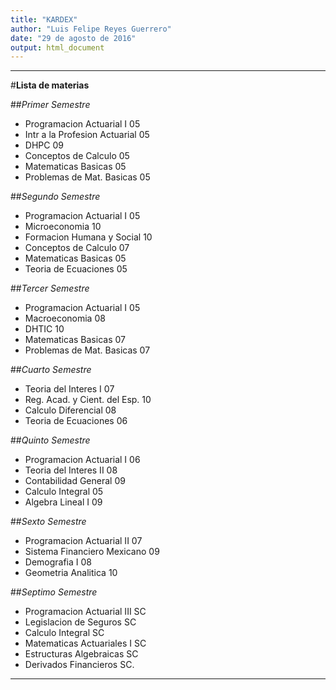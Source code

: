 ```yaml
---
title: "KARDEX"
author: "Luis Felipe Reyes Guerrero"
date: "29 de agosto de 2016"
output: html_document
---
```

------

#**Lista de materias**

##*Primer Semestre*

* Programacion Actuarial I  05
* Intr a la Profesion Actuarial  05
* DHPC  09
* Conceptos de Calculo  05
* Matematicas Basicas  05
* Problemas de Mat. Basicas  05

##*Segundo Semestre*

* Programacion Actuarial I  05
* Microeconomia  10
* Formacion Humana y Social  10
* Conceptos de Calculo  07
* Matematicas Basicas  05
* Teoria de Ecuaciones 05

##*Tercer Semestre*

* Programacion Actuarial I  05
* Macroeconomia  08
* DHTIC  10
* Matematicas Basicas  07
* Problemas de Mat. Basicas  07

##*Cuarto Semestre*

* Teoria del Interes I  07
* Reg. Acad. y Cient. del Esp.  10
* Calculo Diferencial  08
* Teoria de Ecuaciones  06

##*Quinto Semestre*

* Programacion Actuarial I  06
* Teoria del Interes II  08
* Contabilidad General  09
* Calculo Integral  05
* Algebra Lineal I  09

##*Sexto Semestre*

* Programacion Actuarial II  07
* Sistema Financiero Mexicano  09
* Demografia I  08
* Geometria Analitica  10

##*Septimo Semestre*

* Programacion Actuarial III SC
* Legislacion de Seguros SC
* Calculo Integral SC
* Matematicas Actuariales I SC
* Estructuras Algebraicas SC
* Derivados Financieros SC.

---

